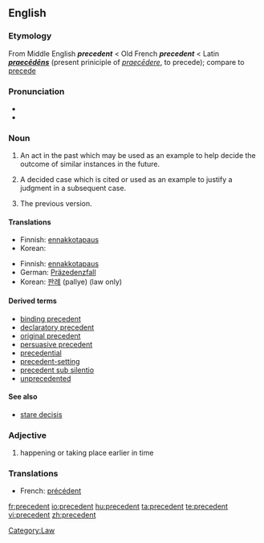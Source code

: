 ==English==
{{wikipedia}}

===Etymology===
From Middle English '''''precedent''''' < Old French '''''precedent''''' < Latin '''''[[praecēdēns]]''''' (present priniciple of ''[[praecēdere]]'', to precede); compare to [[precede]]

===Pronunciation===
* {{AHD|/prĕs'ĭ-dənt/ ''or'' /prĕs'ĭ-dənt/ ''for adjective sense''}}
*{{audio|en-us-precedent.ogg|Audio (US)}}

===Noun===
{{en-noun}}

# An act in the past which may be used as an example to help decide the outcome of similar instances in the future.
# {{law}} A decided case which is cited or used as an example to justify a judgment in a subsequent case.
# The previous version.

====Translations====
{{trans-top|past act used as example}}
*Finnish: [[ennakkotapaus]]
*Korean: {{t|ko|사례|tr=sarye}}
{{trans-bottom}}

{{trans-top|prior judgment in law}}
*Finnish: [[ennakkotapaus]]
*German: [[Präzedenzfall]] {{m}}
*Korean: [[판례]] (pallye) (law only)
{{trans-bottom}}

====Derived terms====
*[[binding precedent]]
*[[declaratory precedent]]
*[[original precedent]]
*[[persuasive precedent]]
*[[precedential]]
*[[precedent-setting]]
*[[precedent sub silentio]]
*[[unprecedented]]

====See also====
*[[stare decisis]]

===Adjective===
{{en-adj|-}}

# happening or taking place earlier in time

===Translations===
{{rfc-level|Translations at L3+ (AutoFormat would have corrected level of Translations)}}
{{trans-top|earlier in time}}
*French: [[précédent]]
{{trans-bottom}}

[[Category:Law]]

[[fr:precedent]]
[[io:precedent]]
[[hu:precedent]]
[[ta:precedent]]
[[te:precedent]]
[[vi:precedent]]
[[zh:precedent]]